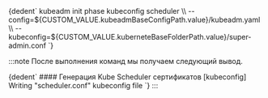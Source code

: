 
<CodeBlock language="bash">
  {dedent`
    kubeadm init phase kubeconfig scheduler \\
      --config=${CUSTOM_VALUE.kubeadmBaseConfigPath.value}/kubeadm.yaml \\
      --kubeconfig=${CUSTOM_VALUE.kuberneteBaseFolderPath.value}/super-admin.conf
  `}
</CodeBlock>

:::note
После выполнения команд мы получаем следующий вывод.

<CodeBlock language="bash">
  {dedent`
    #### Генерация Kube Scheduler сертификатов
    [kubeconfig] Writing "scheduler.conf" kubeconfig file
  `}
</CodeBlock>
:::
